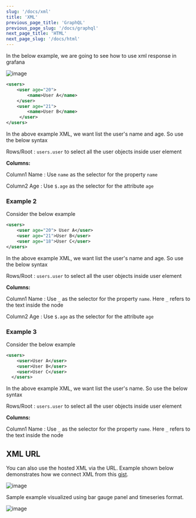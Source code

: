 ```yaml
---
slug: '/docs/xml'
title: 'XML'
previous_page_title: 'GraphQL'
previous_page_slug: '/docs/graphql'
next_page_title: 'HTML'
next_page_slug: '/docs/html'
---
```


In the below example, we are going to see how to use xml response in grafana

![image](https://user-images.githubusercontent.com/153843/99292060-a0716e00-2838-11eb-9af8-cf87adfd8fd5.png#center)

```xml
<users>
    <user age="20">
        <name>User A</name>
    </user>
    <user age="21">
        <name>User B</name>
     </user>
</users>
```

In the above example XML, we want list the user's name and age. So use the below syntax

Rows/Root : `users.user` to select all the user objects inside user element

**Columns:**

Column1 Name : Use `name` as the selector for the property `name`

Column2 Age : Use `$.age` as the selector for the attribute `age`

### Example 2

Consider the below example

```xml
<users>
    <user age="20"> User A</user>
    <user age="21">User B</user>
    <user age="18">User C</user>
</users>
```

In the above example XML, we want list the user's name and age. So use the below syntax

Rows/Root : `users.user` to select all the user objects inside user element

**Columns:**

Column1 Name : Use `_` as the selector for the property `name`. Here `_` refers to the text inside the node

Column2 Age : Use `$.age` as the selector for the attribute `age`

### Example 3

Consider the below example

```xml
<users>
    <user>User A</user>
    <user>User B</user>
    <user>User C</user>
  </users>
```

In the above example XML, we want list the user's name. So use the below syntax

Rows/Root : `users.user` to select all the user objects inside user element

**Columns:**

Column1 Name : Use `_` as the selector for the property `name`. Here `_` refers to the text inside the node

## XML URL

You can also use the hosted XML via the URL. Example shown below demonstrates how we connect XML from this [gist](https://gist.githubusercontent.com/yesoreyeram/655a362eed0f51be24e16d3f1127a31d/raw/aa58549a5cf9d06dae1204b5a09be5d651adc744/text.xml).

![image](https://user-images.githubusercontent.com/153843/99293208-39ed4f80-283a-11eb-831e-ae14d297a2f3.png#center)

Sample example visualized using bar gauge panel and timeseries format.

![image](https://user-images.githubusercontent.com/153843/99294213-a9b00a00-283b-11eb-9b8b-26842c2bc69b.png#center)
